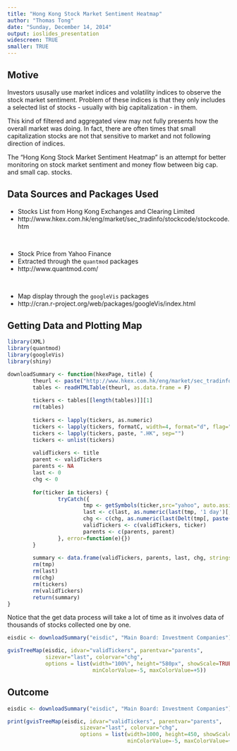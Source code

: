 ```yaml
---
title: "Hong Kong Stock Market Sentiment Heatmap"
author: "Thomas Tong"
date: "Sunday, December 14, 2014"
output: ioslides_presentation
widescreen: TRUE 
smaller: TRUE
---
```


## Motive

Investors ususally use market indices and volatility indices to observe the stock market sentiment. Problem of these indices is that they only includes a selected list of stocks - usually with big capitalization - in them.

This kind of filtered and aggregated view may not fully presents how the overall market was doing. In fact, there are often times that small capitalization stocks are not that sensitive to market and not following direction of indices.

The "Hong Kong Stock Market Sentiment Heatmap" is an attempt for better monitoring on stock market sentiment and money flow between big cap. and small cap. stocks.

## Data Sources and Packages Used

* Stocks List from Hong Kong Exchanges and Clearing Limited
* http://www.hkex.com.hk/eng/market/sec_tradinfo/stockcode/stockcode.htm

<br />

* Stock Price from Yahoo Finance
* Extracted through the `quantmod` packages
* http://www.quantmod.com/

<br />

* Map display through the `googleVis` packages
* http://cran.r-project.org/web/packages/googleVis/index.html

## Getting Data and Plotting Map

```r
library(XML)
library(quantmod)
library(googleVis)
library(shiny)

downloadSummary <- function(hkexPage, title) {
        theurl <- paste("http://www.hkex.com.hk/eng/market/sec_tradinfo/stockcode/", hkexPage, ".htm", sep="")
        tables <- readHTMLTable(theurl, as.data.frame = F)
        
        tickers <- tables[[length(tables)]][1]
        rm(tables)
        
        tickers <- lapply(tickers, as.numeric)
        tickers <- lapply(tickers, formatC, width=4, format="d", flag="0")
        tickers <- lapply(tickers, paste, ".HK", sep="")
        tickers <- unlist(tickers)
        
        validTickers <- title
        parent <- validTickers
        parents <- NA
        last <- 0
        chg <- 0
        
        for(ticker in tickers) {
                tryCatch({
                        tmp <- getSymbols(ticker,src="yahoo", auto.assign=F)
                        last <- c(last, as.numeric(last(tmp, '1 day')[, paste(ticker, "Adjusted", sep=".")]))
                        chg <- c(chg, as.numeric(last(Delt(tmp[, paste(ticker, "Adjusted", sep=".")]), '1 day')) * 100)
                        validTickers <- c(validTickers, ticker)
                        parents <- c(parents, parent)
                }, error=function(e){})
        }
        
        summary <- data.frame(validTickers, parents, last, chg, stringsAsFactors=F)
        rm(tmp)
        rm(last)
        rm(chg)
        rm(tickers)
        rm(validTickers)
        return(summary)
}
```

Notice that the get data process will take a lot of time as it involves data of thousands of stocks collected one by one.

```r
eisdic <- downloadSummary("eisdic", "Main Board: Investment Companies")

gvisTreeMap(eisdic, idvar="validTickers", parentvar="parents", 
            sizevar="last", colorvar="chg",
            options = list(width="100%", height="580px", showScale=TRUE, 
                           minColorValue=-5, maxColorValue=+5))
```

## Outcome

```r
eisdic <- downloadSummary("eisdic", "Main Board: Investment Companies")

print(gvisTreeMap(eisdic, idvar="validTickers", parentvar="parents", 
                       sizevar="last", colorvar="chg",
                       options = list(width=1000, height=450, showScale=TRUE, 
                                      minColorValue=-5, maxColorValue=+5)), "chart")
```

